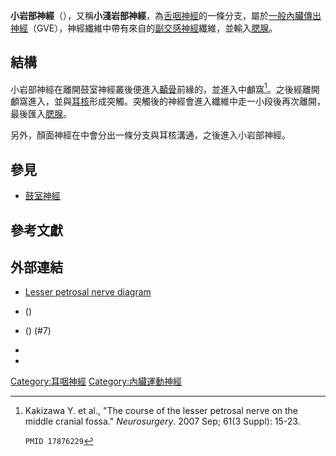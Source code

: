 {{Infobox nerve
| Name        = 小岩部神經
| Latin       = nervus petrosus minor
| Image       = Gray782_updated.png
| Caption     = Mandibular division of [[三叉神经|trigeminal nerve]], seen from the middle line. The small figure is an enlarged view of the otic ganglion. (Small petrosal labeled at center top and bottom right.)
| Image2      = Gray788.png
| Caption2    = Plan of the facial and intermediate nerves and their communication with other nerves.
| Innervates  = [[腮腺|腮腺]]
| BranchFrom  = {{le|鼓室神經叢|tympanic plexus}}
| BranchTo    = {{le|耳核|otic ganglion}}
<!--
| DorlandsPre = n_05
| DorlandsSuf = 12566476
-->
}}
'''小岩部神經'''（{{lang|en|lesser petrosal nerve}}），又稱'''小淺岩部神經'''，為[[舌咽神經|舌咽神經]]的一條分支，屬於[[一般內臟傳出神經|一般內臟傳出神經]]（GVE），神經纖維中帶有來自{{le|鼓室神經叢|tympanic plexus}}的[[副交感神經|副交感神經]]纖維，並輸入[[腮腺|腮腺]]。

==結構==
小岩部神經在離開鼓室神經叢後便進入[[顳骨|顳骨]]前緣的{{le|小岩部神經溝|hiatus for lesser petrosal nerve}}，並進入中顱窩<ref>Kakizawa Y. et al., "The course of the lesser petrosal nerve on the middle cranial fossa."  ''Neurosurgery''.  2007 Sep; 61(3 Suppl): 15-23.
 PMID 17876229</ref>。之後經{{le|顱卵圓孔|Foramen ovale (skull)|卵圓孔}}離開顱窩進入{{le|顳下窩|infratemporal fossa}}，並與[[耳核|耳核]]形成突觸。突觸後的神經會進入{{le|耳顳神經|auriculotemporal nerve}}纖維中走一小段後再次離開，最後匯入[[腮腺|腮腺]]。

另外，顏面神經在{{le|膝狀神經節|geniculate ganglion}}中會分出一條分支與耳核溝通，之後進入小岩部神經。
==參見==
*[[鼓室神經|鼓室神經]]

==參考文獻==
{{Gray's}}
{{Reflist}}

==外部連結==
* [https://www.google.co.in/search?q=Tympanic+nerve&es_sm=91&tbm=isch&imgil=HeO-Y6Rm4CrmzM%253A%253B4WLgrkozQUcLuM%253Bhttps%25253A%25252F%25252Fwww.studyblue.com%25252Fnotes%25252Fnote%25252Fn%25252Fneuroanatomy-lecture-14-%25252Fdeck%25252F6432334&source=iu&pf=m&fir=HeO-Y6Rm4CrmzM%253A%252C4WLgrkozQUcLuM%252C_&biw=1436&bih=805&usg=__CBo6kkqMse2BvZZ-68RBvCt3R5M%3D&ved=0CD0QyjdqFQoTCIuav_Dn1cgCFYNWjgod6ZEH7Q&ei=hrIoVou_CoOtuQTpo57oDg#imgrc=HeO-Y6Rm4CrmzM%3A&usg=__CBo6kkqMse2BvZZ-68RBvCt3R5M%3D/ Lesser petrosal nerve diagram ] {{Wayback|url=https://www.google.co.in/search?q=Tympanic+nerve&es_sm=91&tbm=isch&imgil=HeO-Y6Rm4CrmzM%253A%253B4WLgrkozQUcLuM%253Bhttps%25253A%25252F%25252Fwww.studyblue.com%25252Fnotes%25252Fnote%25252Fn%25252Fneuroanatomy-lecture-14-%25252Fdeck%25252F6432334&source=iu&pf=m&fir=HeO-Y6Rm4CrmzM%253A%252C4WLgrkozQUcLuM%252C_&biw=1436&bih=805&usg=__CBo6kkqMse2BvZZ-68RBvCt3R5M%3D&ved=0CD0QyjdqFQoTCIuav_Dn1cgCFYNWjgod6ZEH7Q&ei=hrIoVou_CoOtuQTpo57oDg#imgrc=HeO-Y6Rm4CrmzM%3A&usg=__CBo6kkqMse2BvZZ-68RBvCt3R5M%3D/ |date=20211111122313 }}
* {{NormanAnatomy|cranialnerves}} ({{NormanAnatomyFig|IX}})
* {{NormanAnatomy|lesson3}} ({{NormanAnatomyFig|midearcavity}}) (#7)
* {{LoyolaMedEd|grossanatomy/h_n/cn/cn1/cn9.htm}}
* {{YaleCranialNerves|9|10}} 

{{Cranial nerves}}
[[Category:耳咽神經|Category:耳咽神經]]
[[Category:內臟運動神經|Category:內臟運動神經]]